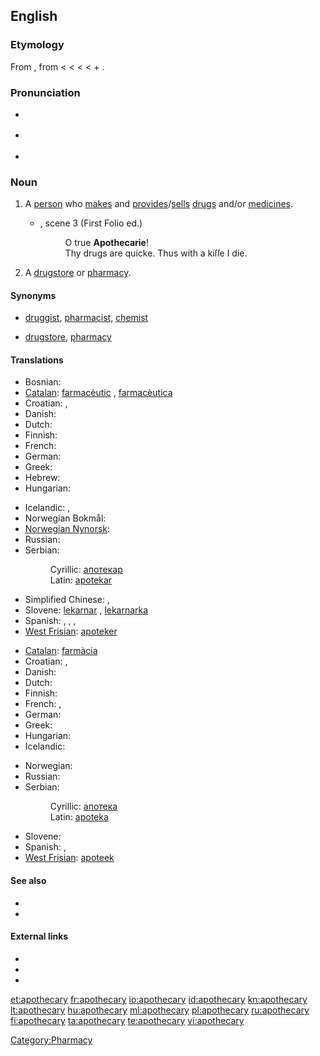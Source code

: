 ==English==

===Etymology===
From {{etyl|fro}} {{term|apotecaire}}, from {{etyl|la}} {{term|lang=la|apothecarius||storekeeper}} < {{etyl|la}} {{term|lang=la|apotheca||repository, storehouse, warehouse, in ML. shop, store}} < {{etyl|grc}} {{term|lang=grc|ἀποθήκη||tr=apothēkē|a repository, storehouse}} <
{{term|ἀποτίθημι|lang=grc|tr=apotithēmi||to put away}} < {{term|lang=grc|ἀπό|tr=apo||away}} + {{term|lang=grc|τίθημι|tr=tithēmi||to put}}.

===Pronunciation===
* {{a|UK}} {{IPA|/əˈpɒθəkəɹi/}}
* {{a|US}} {{IPA|/əˈpɑθəˌkɛəɻi/}}
* {{audio|en-us-apothecary.ogg|Audio (US)}}

===Noun===
{{en-noun|apothecaries}}

# {{context|now|_|historical}} A [[person]] who [[make]]s and [[provide]]s/[[sell]]s [[drug]]s and/or [[medicine]]s.
#* {{RQ:Shakespeare Romeo|V}}, scene 3 (First Folio ed.)
#*: O true '''Apothecarie'''!<br/>Thy drugs are quicke. Thus with a kiſſe I die.
# {{rfv-sense}} {{obsolete}} A [[drugstore]] or [[pharmacy]].

====Synonyms====
* {{sense|person who makes and sells drugs}} [[druggist]], [[pharmacist]], [[chemist]]
* {{sense|store that sells drugs}} [[drugstore]], [[pharmacy]]

====Translations====
{{trans-top|a person}}
* Bosnian: {{t-|bs|apotekar|m}}
* [[Catalan]]: [[farmacèutic]] {{m}}, [[farmacèutica]] {{f}}
* Croatian: {{t-|hr|apotekar|m}}, {{t-|hr|ljekarnik|m}}
* Danish: {{t+|da|apoteker|c}}
* Dutch: {{t+|nl|apotheker|m}}
* Finnish: {{t+|fi|apteekkari}}
* French: {{t+|fr|apothicaire|m}}
* German: {{t+|de|Apotheker|m}}
* Greek: {{t+|el|φαρμακοποιός|m}}
* Hebrew: {{t+|he|רוקח|tr=rokeiach}}
* Hungarian: {{t+|hu|patikus}}
{{trans-mid}}
* Icelandic: {{t-|is|apótekari|m}}, {{t|is|lyfsali|m}}
* Norwegian Bokmål: {{t-|no|apoteker|m}}
* [[Norwegian Nynorsk]]: {{t-|nn|apotekar|m|xs=Norwegian Nynorsk}}
* Russian: {{t+|ru|аптекарь|m}}
* Serbian:
*: Cyrillic: [[апотекар#Serbian|апотекар]] {{m}}
*: Latin: [[apotekar#Serbian|apotekar]] {{m}}
* Simplified Chinese: {{tø|zh-cn|药师}}, {{tø|zh-cn|药剂师}}
* Slovene: [[lekarnar]] {{m}}, [[lekarnarka]] {{f}}
* Spanish: {{t+|es|farmacéutico|m}}, {{t-|es|farmacéutica|f}}, {{t|es|apoticario}} , {{t|es|boticario}}
* [[West Frisian]]: [[apoteker]] {{m}}
{{trans-bottom}}

{{trans-top|a drugstore}}
* [[Catalan]]: [[farmàcia]] {{m}}
* Croatian: {{t-|hr|apoteka|f}}, {{t+|hr|ljekarna|f}}
* Danish: {{t+|da|apotek|n}}
* Dutch: {{t+|nl|apotheek|m}}
* Finnish: {{t+|fi|apteekki}}
* French: {{t+|fr|pharmacie|f}} , {{t|fr|apothicairerie}}
* German: {{t+|de|Apotheke|f}}
* Greek: {{t+|el|φαρμακείο|n}}
* Hungarian: {{t+|hu|patika}}
* Icelandic: {{t+|is|apótek|n}}
{{trans-mid}}
* Norwegian: {{t+|no|apotek|n}}
* Russian: {{t+|ru|аптека|f}}
* Serbian:
*: Cyrillic: [[апотека#Serbian|апотека]] {{f}}
*: Latin: [[apoteka#Serbian|apoteka]] {{f}}
* Slovene: {{t+|sl|lekarna|f}}
* Spanish: {{t-|es|farmacia|m}} , {{t-|es|botica}}
* [[West Frisian]]: [[apoteek]] {{n}}
{{trans-bottom}}

====See also====
* {{pedialite|Apothecary}}
* {{pedialite|Pharmacy}}

====External links====
* {{R:Webster 1913}}
* {{R:Century 1911}}
* {{R:OneLook}}

[[Category:Pharmacy]]

[[et:apothecary]]
[[fr:apothecary]]
[[io:apothecary]]
[[id:apothecary]]
[[kn:apothecary]]
[[lt:apothecary]]
[[hu:apothecary]]
[[ml:apothecary]]
[[pl:apothecary]]
[[ru:apothecary]]
[[fi:apothecary]]
[[ta:apothecary]]
[[te:apothecary]]
[[vi:apothecary]]